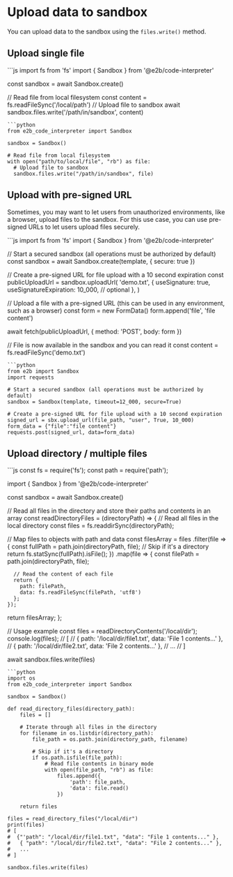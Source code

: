 # Upload data to sandbox

You can upload data to the sandbox using the `files.write()` method.

## Upload single file

<CodeGroup>
```js
import fs from 'fs'
import { Sandbox } from '@e2b/code-interpreter'

const sandbox = await Sandbox.create()

// Read file from local filesystem
const content = fs.readFileSync('/local/path')
// Upload file to sandbox
await sandbox.files.write('/path/in/sandbox', content)
```
```python
from e2b_code_interpreter import Sandbox

sandbox = Sandbox()

# Read file from local filesystem
with open("path/to/local/file", "rb") as file:
  # Upload file to sandbox
  sandbox.files.write("/path/in/sandbox", file)
```
</CodeGroup>

## Upload with pre-signed URL

Sometimes, you may want to let users from unauthorized environments, like a browser, upload files to the sandbox.
For this use case, you can use pre-signed URLs to let users upload files securely.

<CodeGroup>
```js
import fs from 'fs'
import { Sandbox } from '@e2b/code-interpreter'

// Start a secured sandbox (all operations must be authorized by default)
const sandbox = await Sandbox.create(template, { secure: true })

// Create a pre-signed URL for file upload with a 10 second expiration
const publicUploadUrl = sandbox.uploadUrl(
  'demo.txt', {
    useSignature: true,
    useSignatureExpiration: 10_000, // optional
  },
)

// Upload a file with a pre-signed URL (this can be used in any environment, such as a browser)
const form = new FormData()
form.append('file', 'file content')

await fetch(publicUploadUrl, { method: 'POST', body: form })

// File is now available in the sandbox and you can read it
const content = fs.readFileSync('demo.txt')
```
```python
from e2b import Sandbox
import requests

# Start a secured sandbox (all operations must be authorized by default)
sandbox = Sandbox(template, timeout=12_000, secure=True)

# Create a pre-signed URL for file upload with a 10 second expiration
signed_url = sbx.upload_url(file_path, "user", True, 10_000)
form_data = {"file":"file content"}
requests.post(signed_url, data=form_data)
```
</CodeGroup>

## Upload directory / multiple files

<CodeGroup>
```js
const fs = require('fs');
const path = require('path');

import { Sandbox } from '@e2b/code-interpreter'

const sandbox = await Sandbox.create()

// Read all files in the directory and store their paths and contents in an array
const readDirectoryFiles = (directoryPath) => {
  // Read all files in the local directory
  const files = fs.readdirSync(directoryPath);

  // Map files to objects with path and data
  const filesArray = files
    .filter(file => {
      const fullPath = path.join(directoryPath, file);
      // Skip if it's a directory
      return fs.statSync(fullPath).isFile();
    })
    .map(file => {
      const filePath = path.join(directoryPath, file);
    
      // Read the content of each file
      return {
        path: filePath,
        data: fs.readFileSync(filePath, 'utf8')
      };
    });

  return filesArray;
};

// Usage example
const files = readDirectoryContents('/local/dir');
console.log(files); 
// [
//   { path: '/local/dir/file1.txt', data: 'File 1 contents...' },
//   { path: '/local/dir/file2.txt', data: 'File 2 contents...' },
//   ...
// ]

await sandbox.files.write(files)
```
```python
import os
from e2b_code_interpreter import Sandbox

sandbox = Sandbox()

def read_directory_files(directory_path):
    files = []
    
    # Iterate through all files in the directory
    for filename in os.listdir(directory_path):
        file_path = os.path.join(directory_path, filename)
        
        # Skip if it's a directory
        if os.path.isfile(file_path):
            # Read file contents in binary mode
            with open(file_path, "rb") as file:
                files.append({
                    'path': file_path,
                    'data': file.read()
                })
    
    return files

files = read_directory_files("/local/dir")
print(files)
# [
#  {"'path": "/local/dir/file1.txt", "data": "File 1 contents..." },
#   { "path": "/local/dir/file2.txt", "data": "File 2 contents..." },
#   ...
# ]

sandbox.files.write(files)
```
</CodeGroup>